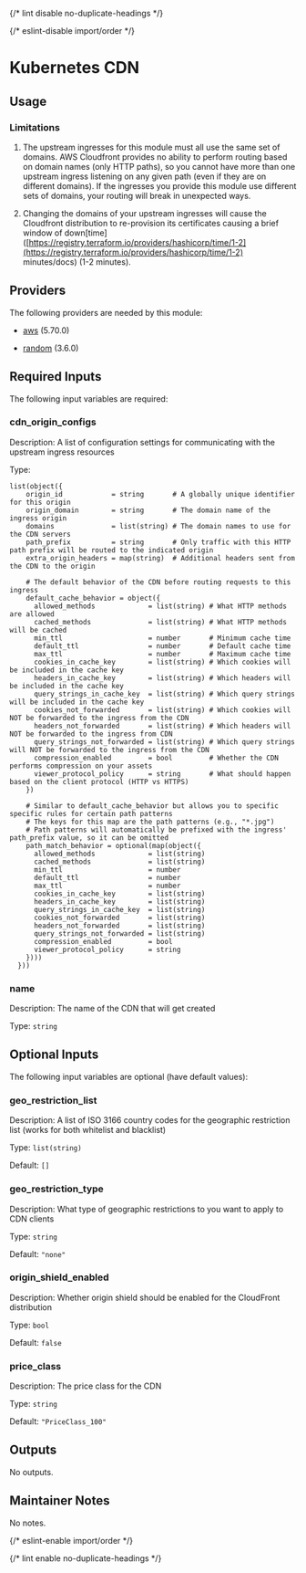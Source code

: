 
{/* lint disable no-duplicate-headings */}

{/* eslint-disable import/order */}

<ModuleHeader name="kube_aws_cdn" sourceHref="https://github.com/Panfactum/stack/tree/__PANFACTUM_VERSION_MAIN__/packages/infrastructure/kube_aws_cdn" status="beta" type="submodule" />

# Kubernetes CDN

## Usage

### Limitations

1. The upstream ingresses for this module must all use the same set of domains. AWS Cloudfront provides
   no ability to perform routing based on domain names (only HTTP paths), so you cannot have more than
   one upstream ingress listening on any given path (even if they are on different domains). If the ingresses
   you provide this module use different sets of domains, your routing will break in unexpected ways.

2. Changing the domains of your upstream ingresses will cause the Cloudfront distribution to re-provision its certificates
   causing a brief window of down\[time]\([https://registry.terraform.io/providers/hashicorp/time/1-2](https://registry.terraform.io/providers/hashicorp/time/1-2) minutes/docs) (1-2 minutes).

## Providers

The following providers are needed by this module:

* [aws](https://registry.terraform.io/providers/hashicorp/aws/5.70.0/docs) (5.70.0)

* [random](https://registry.terraform.io/providers/hashicorp/random/3.6.0/docs) (3.6.0)

## Required Inputs

The following input variables are required:

### cdn\_origin\_configs

Description: A list of configuration settings for communicating with the upstream ingress resources

Type:

```hcl
list(object({
    origin_id            = string       # A globally unique identifier for this origin
    origin_domain        = string       # The domain name of the ingress origin
    domains              = list(string) # The domain names to use for the CDN servers
    path_prefix          = string       # Only traffic with this HTTP path prefix will be routed to the indicated origin
    extra_origin_headers = map(string)  # Additional headers sent from the CDN to the origin

    # The default behavior of the CDN before routing requests to this ingress
    default_cache_behavior = object({
      allowed_methods             = list(string) # What HTTP methods are allowed
      cached_methods              = list(string) # What HTTP methods will be cached
      min_ttl                     = number       # Minimum cache time
      default_ttl                 = number       # Default cache time
      max_ttl                     = number       # Maximum cache time
      cookies_in_cache_key        = list(string) # Which cookies will be included in the cache key
      headers_in_cache_key        = list(string) # Which headers will be included in the cache key
      query_strings_in_cache_key  = list(string) # Which query strings will be included in the cache key
      cookies_not_forwarded       = list(string) # Which cookies will NOT be forwarded to the ingress from the CDN
      headers_not_forwarded       = list(string) # Which headers will NOT be forwarded to the ingress from CDN
      query_strings_not_forwarded = list(string) # Which query strings will NOT be forwarded to the ingress from the CDN
      compression_enabled         = bool         # Whether the CDN performs compression on your assets
      viewer_protocol_policy      = string       # What should happen based on the client protocol (HTTP vs HTTPS)
    })

    # Similar to default_cache_behavior but allows you to specific specific rules for certain path patterns
    # The keys for this map are the path patterns (e.g., "*.jpg")
    # Path patterns will automatically be prefixed with the ingress' path_prefix value, so it can be omitted
    path_match_behavior = optional(map(object({
      allowed_methods             = list(string)
      cached_methods              = list(string)
      min_ttl                     = number
      default_ttl                 = number
      max_ttl                     = number
      cookies_in_cache_key        = list(string)
      headers_in_cache_key        = list(string)
      query_strings_in_cache_key  = list(string)
      cookies_not_forwarded       = list(string)
      headers_not_forwarded       = list(string)
      query_strings_not_forwarded = list(string)
      compression_enabled         = bool
      viewer_protocol_policy      = string
    })))
  }))
```

### name

Description: The name of the CDN that will get created

Type: `string`

## Optional Inputs

The following input variables are optional (have default values):

### geo\_restriction\_list

Description: A list of ISO 3166 country codes for the geographic restriction list (works for both whitelist and blacklist)

Type: `list(string)`

Default: `[]`

### geo\_restriction\_type

Description: What type of geographic restrictions to you want to apply to CDN clients

Type: `string`

Default: `"none"`

### origin\_shield\_enabled

Description: Whether origin shield should be enabled for the CloudFront distribution

Type: `bool`

Default: `false`

### price\_class

Description: The price class for the CDN

Type: `string`

Default: `"PriceClass_100"`

## Outputs

No outputs.

## Maintainer Notes

No notes.

{/* eslint-enable import/order */}

{/* lint enable no-duplicate-headings */}
